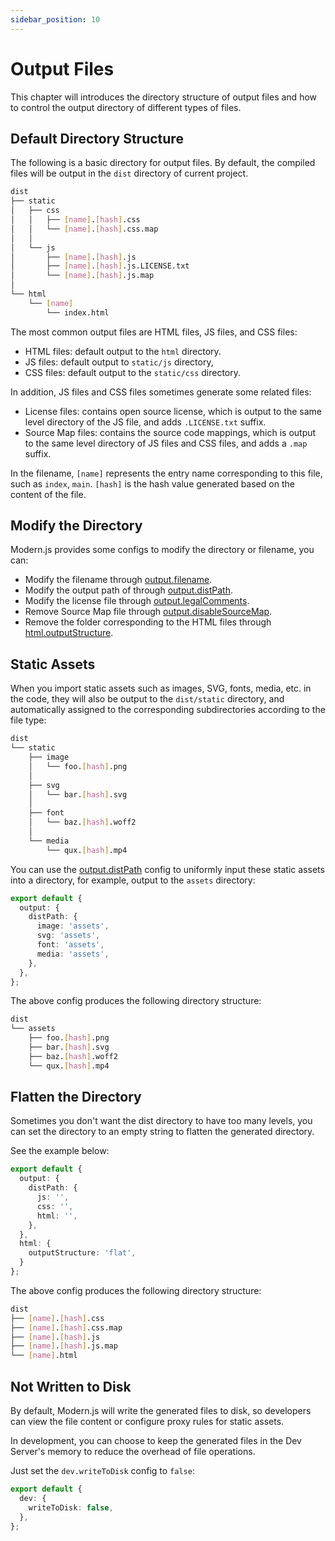 ```yaml
---
sidebar_position: 10
---
```


# Output Files

This chapter will introduces the directory structure of output files and how to control the output directory of different types of files.

## Default Directory Structure

The following is a basic directory for output files. By default, the compiled files will be output in the `dist` directory of current project.

```bash
dist
├── static
│   ├── css
│   │   ├── [name].[hash].css
│   │   └── [name].[hash].css.map
│   │
│   └── js
│       ├── [name].[hash].js
│       ├── [name].[hash].js.LICENSE.txt
│       └── [name].[hash].js.map
│
└── html
    └── [name]
        └── index.html
```

The most common output files are HTML files, JS files, and CSS files:

- HTML files: default output to the `html` directory.
- JS files: default output to `static/js` directory,
- CSS files: default output to the `static/css` directory.

In addition, JS files and CSS files sometimes generate some related files:

- License files: contains open source license, which is output to the same level directory of the JS file, and adds `.LICENSE.txt` suffix.
- Source Map files: contains the source code mappings, which is output to the same level directory of JS files and CSS files, and adds a `.map` suffix.

In the filename, `[name]` represents the entry name corresponding to this file, such as `index`, `main`. `[hash]` is the hash value generated based on the content of the file.

## Modify the Directory

Modern.js provides some configs to modify the directory or filename, you can:

- Modify the filename through [output.filename](/configure/app/output/filename).
- Modify the output path of through [output.distPath](/configure/app/output/dist-path).
- Modify the license file through [output.legalComments](/configure/app/output/legal-comments).
- Remove Source Map file through [output.disableSourceMap](/configure/app/output/disable-source-map).
- Remove the folder corresponding to the HTML files through [html.outputStructure](/configure/app/html/output-structure).

## Static Assets

When you import static assets such as images, SVG, fonts, media, etc. in the code, they will also be output to the `dist/static` directory, and automatically assigned to the corresponding subdirectories according to the file type:

```bash
dist
└── static
    ├── image
    │   └── foo.[hash].png
    │
    ├── svg
    │   └── bar.[hash].svg
    │
    ├── font
    │   └── baz.[hash].woff2
    │
    └── media
        └── qux.[hash].mp4
```

You can use the [output.distPath](/configure/app/output/dist-path) config to uniformly input these static assets into a directory, for example, output to the `assets` directory:

```ts
export default {
  output: {
    distPath: {
      image: 'assets',
      svg: 'assets',
      font: 'assets',
      media: 'assets',
    },
  },
};
```

The above config produces the following directory structure:

```bash
dist
└── assets
    ├── foo.[hash].png
    ├── bar.[hash].svg
    ├── baz.[hash].woff2
    └── qux.[hash].mp4
```

## Flatten the Directory

Sometimes you don't want the dist directory to have too many levels, you can set the directory to an empty string to flatten the generated directory.

See the example below:

```ts
export default {
  output: {
    distPath: {
      js: '',
      css: '',
      html: '',
    },
  },
  html: {
    outputStructure: 'flat',
  }
};
```

The above config produces the following directory structure:

```bash
dist
├── [name].[hash].css
├── [name].[hash].css.map
├── [name].[hash].js
├── [name].[hash].js.map
└── [name].html
```

## Not Written to Disk

By default, Modern.js will write the generated files to disk, so developers can view the file content or configure proxy rules for static assets.

In development, you can choose to keep the generated files in the Dev Server's memory to reduce the overhead of file operations.

Just set the `dev.writeToDisk` config to `false`:

```ts
export default {
  dev: {
    writeToDisk: false,
  },
};
```
